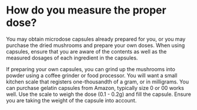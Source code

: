 # How do you measure the proper dose?

You may obtain microdose capsules already prepared for you, or you may purchase the dried mushrooms and prepare your own doses. When using capsules, ensure that you are aware of the contents as well as the measured dosages of each ingredient in the capsules.

If preparing your own capsules, you can grind up the mushrooms into powder using a coffee grinder or food processor. You will want a small kitchen scale that registers one-thousandth of a gram, or in milligrams. You can purchase gelatin capsules from Amazon, typically size 0 or 00 works well. Use the scale to weigh the dose (0.1 - 0.2g) and fill the capsule. Ensure you are taking the weight of the capsule into account.
